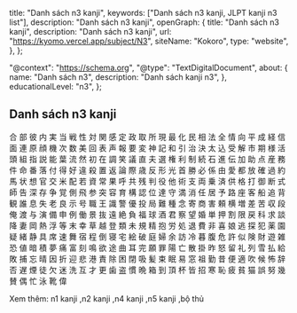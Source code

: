   title: "Danh sách n3 kanji",
  keywords: ["Danh sách n3 kanji, JLPT kanji n3 list"],
  description: "Danh sách n3 kanji",
  openGraph: {
    title: "Danh sách n3 kanji",
    description: "Danh sách n3 kanji",
    url: "https://kyomo.vercel.app/subject/N3",
    siteName: "Kokoro",
    type: "website",
  },
};

  "@context": "https://schema.org",
  "@type": "TextDigitalDocument",
  about: {
    name: "Danh sách n3",
    description: "Danh sách kanji n3",
  },
  educationalLevel: "n3",
};

## Danh sách n3 kanji

<Link href="/post/合">合</Link>
<Link href="/post/部">部</Link>
<Link href="/post/彼">彼</Link>
<Link href="/post/内">内</Link>
<Link href="/post/実">実</Link>
<Link href="/post/当">当</Link>
<Link href="/post/戦">戦</Link>
<Link href="/post/性">性</Link>
<Link href="/post/対">対</Link>
<Link href="/post/関">関</Link>
<Link href="/post/感">感</Link>
<Link href="/post/定">定</Link>
<Link href="/post/政">政</Link>
<Link href="/post/取">取</Link>
<Link href="/post/所">所</Link>
<Link href="/post/現">現</Link>
<Link href="/post/最">最</Link>
<Link href="/post/化">化</Link>
<Link href="/post/民">民</Link>
<Link href="/post/相">相</Link>
<Link href="/post/法">法</Link>
<Link href="/post/全">全</Link>
<Link href="/post/情">情</Link>
<Link href="/post/向">向</Link>
<Link href="/post/平">平</Link>
<Link href="/post/成">成</Link>
<Link href="/post/経">経</Link>
<Link href="/post/信">信</Link>
<Link href="/post/面">面</Link>
<Link href="/post/連">連</Link>
<Link href="/post/原">原</Link>
<Link href="/post/顔">顔</Link>
<Link href="/post/機">機</Link>
<Link href="/post/次">次</Link>
<Link href="/post/数">数</Link>
<Link href="/post/美">美</Link>
<Link href="/post/回">回</Link>
<Link href="/post/表">表</Link>
<Link href="/post/声">声</Link>
<Link href="/post/報">報</Link>
<Link href="/post/要">要</Link>
<Link href="/post/変">変</Link>
<Link href="/post/神">神</Link>
<Link href="/post/記">記</Link>
<Link href="/post/和">和</Link>
<Link href="/post/引">引</Link>
<Link href="/post/治">治</Link>
<Link href="/post/決">決</Link>
<Link href="/post/太">太</Link>
<Link href="/post/込">込</Link>
<Link href="/post/受">受</Link>
<Link href="/post/解">解</Link>
<Link href="/post/市">市</Link>
<Link href="/post/期">期</Link>
<Link href="/post/様">様</Link>
<Link href="/post/活">活</Link>
<Link href="/post/頭">頭</Link>
<Link href="/post/組">組</Link>
<Link href="/post/指">指</Link>
<Link href="/post/説">説</Link>
<Link href="/post/能">能</Link>
<Link href="/post/葉">葉</Link>
<Link href="/post/流">流</Link>
<Link href="/post/然">然</Link>
<Link href="/post/初">初</Link>
<Link href="/post/在">在</Link>
<Link href="/post/調">調</Link>
<Link href="/post/笑">笑</Link>
<Link href="/post/議">議</Link>
<Link href="/post/直">直</Link>
<Link href="/post/夫">夫</Link>
<Link href="/post/選">選</Link>
<Link href="/post/権">権</Link>
<Link href="/post/利">利</Link>
<Link href="/post/制">制</Link>
<Link href="/post/続">続</Link>
<Link href="/post/石">石</Link>
<Link href="/post/進">進</Link>
<Link href="/post/伝">伝</Link>
<Link href="/post/加">加</Link>
<Link href="/post/助">助</Link>
<Link href="/post/点">点</Link>
<Link href="/post/産">産</Link>
<Link href="/post/務">務</Link>
<Link href="/post/件">件</Link>
<Link href="/post/命">命</Link>
<Link href="/post/番">番</Link>
<Link href="/post/落">落</Link>
<Link href="/post/付">付</Link>
<Link href="/post/得">得</Link>
<Link href="/post/好">好</Link>
<Link href="/post/違">違</Link>
<Link href="/post/殺">殺</Link>
<Link href="/post/置">置</Link>
<Link href="/post/返">返</Link>
<Link href="/post/論">論</Link>
<Link href="/post/際">際</Link>
<Link href="/post/歳">歳</Link>
<Link href="/post/反">反</Link>
<Link href="/post/形">形</Link>
<Link href="/post/光">光</Link>
<Link href="/post/首">首</Link>
<Link href="/post/勝">勝</Link>
<Link href="/post/必">必</Link>
<Link href="/post/係">係</Link>
<Link href="/post/由">由</Link>
<Link href="/post/愛">愛</Link>
<Link href="/post/都">都</Link>
<Link href="/post/放">放</Link>
<Link href="/post/確">確</Link>
<Link href="/post/過">過</Link>
<Link href="/post/約">約</Link>
<Link href="/post/馬">馬</Link>
<Link href="/post/状">状</Link>
<Link href="/post/想">想</Link>
<Link href="/post/官">官</Link>
<Link href="/post/交">交</Link>
<Link href="/post/米">米</Link>
<Link href="/post/配">配</Link>
<Link href="/post/若">若</Link>
<Link href="/post/資">資</Link>
<Link href="/post/常">常</Link>
<Link href="/post/果">果</Link>
<Link href="/post/呼">呼</Link>
<Link href="/post/共">共</Link>
<Link href="/post/残">残</Link>
<Link href="/post/判">判</Link>
<Link href="/post/役">役</Link>
<Link href="/post/他">他</Link>
<Link href="/post/術">術</Link>
<Link href="/post/支">支</Link>
<Link href="/post/両">両</Link>
<Link href="/post/乗">乗</Link>
<Link href="/post/済">済</Link>
<Link href="/post/供">供</Link>
<Link href="/post/格">格</Link>
<Link href="/post/打">打</Link>
<Link href="/post/御">御</Link>
<Link href="/post/断">断</Link>
<Link href="/post/式">式</Link>
<Link href="/post/師">師</Link>
<Link href="/post/告">告</Link>
<Link href="/post/深">深</Link>
<Link href="/post/存">存</Link>
<Link href="/post/争">争</Link>
<Link href="/post/覚">覚</Link>
<Link href="/post/側">側</Link>
<Link href="/post/飛">飛</Link>
<Link href="/post/参">参</Link>
<Link href="/post/突">突</Link>
<Link href="/post/容">容</Link>
<Link href="/post/育">育</Link>
<Link href="/post/構">構</Link>
<Link href="/post/認">認</Link>
<Link href="/post/位">位</Link>
<Link href="/post/達">達</Link>
<Link href="/post/守">守</Link>
<Link href="/post/満">満</Link>
<Link href="/post/消">消</Link>
<Link href="/post/任">任</Link>
<Link href="/post/居">居</Link>
<Link href="/post/予">予</Link>
<Link href="/post/路">路</Link>
<Link href="/post/座">座</Link>
<Link href="/post/客">客</Link>
<Link href="/post/船">船</Link>
<Link href="/post/追">追</Link>
<Link href="/post/背">背</Link>
<Link href="/post/観">観</Link>
<Link href="/post/誰">誰</Link>
<Link href="/post/息">息</Link>
<Link href="/post/失">失</Link>
<Link href="/post/老">老</Link>
<Link href="/post/良">良</Link>
<Link href="/post/示">示</Link>
<Link href="/post/号">号</Link>
<Link href="/post/職">職</Link>
<Link href="/post/王">王</Link>
<Link href="/post/識">識</Link>
<Link href="/post/警">警</Link>
<Link href="/post/優">優</Link>
<Link href="/post/投">投</Link>
<Link href="/post/局">局</Link>
<Link href="/post/難">難</Link>
<Link href="/post/種">種</Link>
<Link href="/post/念">念</Link>
<Link href="/post/寄">寄</Link>
<Link href="/post/商">商</Link>
<Link href="/post/害">害</Link>
<Link href="/post/頼">頼</Link>
<Link href="/post/横">横</Link>
<Link href="/post/増">増</Link>
<Link href="/post/差">差</Link>
<Link href="/post/苦">苦</Link>
<Link href="/post/収">収</Link>
<Link href="/post/段">段</Link>
<Link href="/post/俺">俺</Link>
<Link href="/post/渡">渡</Link>
<Link href="/post/与">与</Link>
<Link href="/post/演">演</Link>
<Link href="/post/備">備</Link>
<Link href="/post/申">申</Link>
<Link href="/post/例">例</Link>
<Link href="/post/働">働</Link>
<Link href="/post/景">景</Link>
<Link href="/post/抜">抜</Link>
<Link href="/post/遠">遠</Link>
<Link href="/post/絶">絶</Link>
<Link href="/post/負">負</Link>
<Link href="/post/福">福</Link>
<Link href="/post/球">球</Link>
<Link href="/post/酒">酒</Link>
<Link href="/post/君">君</Link>
<Link href="/post/察">察</Link>
<Link href="/post/望">望</Link>
<Link href="/post/婚">婚</Link>
<Link href="/post/単">単</Link>
<Link href="/post/押">押</Link>
<Link href="/post/割">割</Link>
<Link href="/post/限">限</Link>
<Link href="/post/戻">戻</Link>
<Link href="/post/科">科</Link>
<Link href="/post/求">求</Link>
<Link href="/post/談">談</Link>
<Link href="/post/降">降</Link>
<Link href="/post/妻">妻</Link>
<Link href="/post/岡">岡</Link>
<Link href="/post/熱">熱</Link>
<Link href="/post/浮">浮</Link>
<Link href="/post/等">等</Link>
<Link href="/post/末">末</Link>
<Link href="/post/幸">幸</Link>
<Link href="/post/草">草</Link>
<Link href="/post/越">越</Link>
<Link href="/post/登">登</Link>
<Link href="/post/類">類</Link>
<Link href="/post/未">未</Link>
<Link href="/post/規">規</Link>
<Link href="/post/精">精</Link>
<Link href="/post/抱">抱</Link>
<Link href="/post/労">労</Link>
<Link href="/post/処">処</Link>
<Link href="/post/退">退</Link>
<Link href="/post/費">費</Link>
<Link href="/post/非">非</Link>
<Link href="/post/喜">喜</Link>
<Link href="/post/娘">娘</Link>
<Link href="/post/逃">逃</Link>
<Link href="/post/探">探</Link>
<Link href="/post/犯">犯</Link>
<Link href="/post/薬">薬</Link>
<Link href="/post/園">園</Link>
<Link href="/post/疑">疑</Link>
<Link href="/post/緒">緒</Link>
<Link href="/post/静">静</Link>
<Link href="/post/具">具</Link>
<Link href="/post/席">席</Link>
<Link href="/post/速">速</Link>
<Link href="/post/舞">舞</Link>
<Link href="/post/宿">宿</Link>
<Link href="/post/程">程</Link>
<Link href="/post/倒">倒</Link>
<Link href="/post/寝">寝</Link>
<Link href="/post/宅">宅</Link>
<Link href="/post/絵">絵</Link>
<Link href="/post/破">破</Link>
<Link href="/post/庭">庭</Link>
<Link href="/post/婦">婦</Link>
<Link href="/post/余">余</Link>
<Link href="/post/訪">訪</Link>
<Link href="/post/冷">冷</Link>
<Link href="/post/暮">暮</Link>
<Link href="/post/腹">腹</Link>
<Link href="/post/危">危</Link>
<Link href="/post/許">許</Link>
<Link href="/post/似">似</Link>
<Link href="/post/険">険</Link>
<Link href="/post/財">財</Link>
<Link href="/post/遊">遊</Link>
<Link href="/post/雑">雑</Link>
<Link href="/post/恐">恐</Link>
<Link href="/post/値">値</Link>
<Link href="/post/暗">暗</Link>
<Link href="/post/積">積</Link>
<Link href="/post/夢">夢</Link>
<Link href="/post/痛">痛</Link>
<Link href="/post/富">富</Link>
<Link href="/post/刻">刻</Link>
<Link href="/post/鳴">鳴</Link>
<Link href="/post/欲">欲</Link>
<Link href="/post/途">途</Link>
<Link href="/post/曲">曲</Link>
<Link href="/post/耳">耳</Link>
<Link href="/post/完">完</Link>
<Link href="/post/願">願</Link>
<Link href="/post/罪">罪</Link>
<Link href="/post/陽">陽</Link>
<Link href="/post/亡">亡</Link>
<Link href="/post/散">散</Link>
<Link href="/post/掛">掛</Link>
<Link href="/post/昨">昨</Link>
<Link href="/post/怒">怒</Link>
<Link href="/post/留">留</Link>
<Link href="/post/礼">礼</Link>
<Link href="/post/列">列</Link>
<Link href="/post/雪">雪</Link>
<Link href="/post/払">払</Link>
<Link href="/post/給">給</Link>
<Link href="/post/敗">敗</Link>
<Link href="/post/捕">捕</Link>
<Link href="/post/忘">忘</Link>
<Link href="/post/晴">晴</Link>
<Link href="/post/因">因</Link>
<Link href="/post/折">折</Link>
<Link href="/post/迎">迎</Link>
<Link href="/post/悲">悲</Link>
<Link href="/post/港">港</Link>
<Link href="/post/責">責</Link>
<Link href="/post/除">除</Link>
<Link href="/post/困">困</Link>
<Link href="/post/閉">閉</Link>
<Link href="/post/吸">吸</Link>
<Link href="/post/髪">髪</Link>
<Link href="/post/束">束</Link>
<Link href="/post/眠">眠</Link>
<Link href="/post/易">易</Link>
<Link href="/post/窓">窓</Link>
<Link href="/post/祖">祖</Link>
<Link href="/post/勤">勤</Link>
<Link href="/post/昔">昔</Link>
<Link href="/post/便">便</Link>
<Link href="/post/適">適</Link>
<Link href="/post/吹">吹</Link>
<Link href="/post/候">候</Link>
<Link href="/post/怖">怖</Link>
<Link href="/post/辞">辞</Link>
<Link href="/post/否">否</Link>
<Link href="/post/遅">遅</Link>
<Link href="/post/煙">煙</Link>
<Link href="/post/徒">徒</Link>
<Link href="/post/欠">欠</Link>
<Link href="/post/迷">迷</Link>
<Link href="/post/洗">洗</Link>
<Link href="/post/互">互</Link>
<Link href="/post/才">才</Link>
<Link href="/post/更">更</Link>
<Link href="/post/歯">歯</Link>
<Link href="/post/盗">盗</Link>
<Link href="/post/慣">慣</Link>
<Link href="/post/晩">晩</Link>
<Link href="/post/箱">箱</Link>
<Link href="/post/到">到</Link>
<Link href="/post/頂">頂</Link>
<Link href="/post/杯">杯</Link>
<Link href="/post/皆">皆</Link>
<Link href="/post/招">招</Link>
<Link href="/post/寒">寒</Link>
<Link href="/post/恥">恥</Link>
<Link href="/post/疲">疲</Link>
<Link href="/post/貧">貧</Link>
<Link href="/post/猫">猫</Link>
<Link href="/post/誤">誤</Link>
<Link href="/post/努">努</Link>
<Link href="/post/幾">幾</Link>
<Link href="/post/賛">賛</Link>
<Link href="/post/偶">偶</Link>
<Link href="/post/忙">忙</Link>
<Link href="/post/泳">泳</Link>
<Link href="/post/靴">靴</Link>
<Link href="/post/偉">偉</Link>

Xem thêm: <Link href="/subject/N1_1">n1 kanji </Link>,<Link href="/subject/N2">n2 kanji </Link>,<Link href="/subject/N4">n4 kanji </Link>,<Link href="/subject/N5">n5 kanji </Link>,<Link href="/subject/stroke">bộ thủ</Link>
